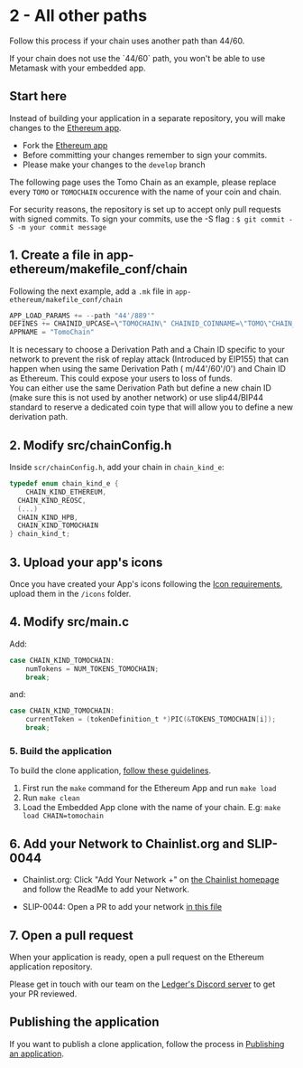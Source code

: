 
# 2 - All other paths

Follow this process if your chain uses another path than 44/60.

<Callout type="warning" emoji="⚠️">
  If your chain does not use the `44/60` path, you won't be able to use Metamask with your embedded app.
</Callout>

## Start here

Instead of building your application in a separate repository, you will make changes to the [Ethereum app](https://github.com/LedgerHQ/app-ethereum).

- Fork the [Ethereum app](https://github.com/LedgerHQ/app-ethereum)
- Before committing your changes remember to sign your commits.
- Please make your changes to the `develop` branch

The following page uses the Tomo Chain as an example, please replace every `TOMO` or `TOMOCHAIN` occurence with the name of your coin and chain.

<Callout type="warning" emoji="⚠️">
  For security reasons, the repository is set up to accept only pull requests with signed commits. To sign your commits, use the -S flag : <code>$ git commit -S -m your commit message</code>
</Callout>

## 1. Create a file in app-ethereum/makefile_conf/chain

Following the next example, add a `.mk` file in `app-ethereum/makefile_conf/chain`

``` c copy
APP_LOAD_PARAMS += --path "44'/889'"
DEFINES += CHAINID_UPCASE=\"TOMOCHAIN\" CHAINID_COINNAME=\"TOMO\"CHAIN_KIND=CHAIN_KIND_TOMOCHAIN CHAIN_ID=88
APPNAME = "TomoChain"
```

<Callout type="warning" emoji="⚠️">
    It is necessary to choose a Derivation Path and a Chain ID specific to your network to prevent the risk of replay attack (Introduced by EIP155) that can happen when using the same Derivation Path ( m/44'/60'/0') and Chain ID as Ethereum. This could expose your users to loss of funds.<br/>
    You can either use the same Derivation Path but define a new chain ID (make sure this is not used by another network) or use slip44/BIP44 standard to reserve a dedicated coin type that will allow you to define a new derivation path.
</Callout>

## 2. Modify src/chainConfig.h

Inside `scr/chainConfig.h`, add your chain in `chain_kind_e`:

``` c copy
typedef enum chain_kind_e {
    CHAIN_KIND_ETHEREUM,
  CHAIN_KIND_REOSC,
  (...)
  CHAIN_KIND_HPB,
  CHAIN_KIND_TOMOCHAIN
} chain_kind_t;

```

## 3. Upload your app's icons

Once you have created your App's icons following the [Icon requirements](../../device-app/deliverables/icons/), upload them in the `/icons` folder.

## 4. Modify src/main.c

Add:

```c copy
case CHAIN_KIND_TOMOCHAIN:
    numTokens = NUM_TOKENS_TOMOCHAIN;
    break;
```

and:
```c copy
case CHAIN_KIND_TOMOCHAIN:
    currentToken = (tokenDefinition_t *)PIC(&TOKENS_TOMOCHAIN[i]);
    break;
```

### 5. Build the application

To build the clone application, [follow these guidelines](../quickstart/build-load/).
1. First run the `make` command for the Ethereum App and run `make load`
2. Run `make clean`
2. Load the Embedded App clone with the name of your chain. E.g: `make load CHAIN=tomochain`

## 6. Add your Network to Chainlist.org and SLIP-0044

- Chainlist.org: Click "Add Your Network +" on [the Chainlist homepage](https://chainlist.org/) and follow the ReadMe to add your Network.

- SLIP-0044: Open a PR to add your network [in this file](https://github.com/satoshilabs/slips/blob/master/slip-0044.md)

## 7. Open a pull request

When your application is ready, open a pull request on the Ethereum application repository.

Please get in touch with our team on the [Ledger's Discord server](https://developers.ledger.com/discord/) to get your PR reviewed.


## Publishing the application

If you want to publish a clone application, follow the process in [Publishing an application](../submission/requirements).
